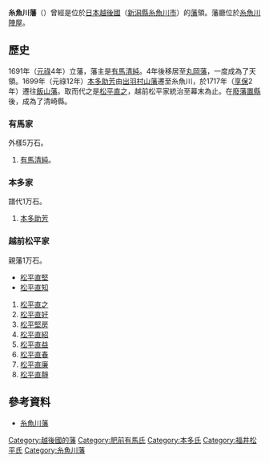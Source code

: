 '''糸魚川藩'''（{{jpn|j=糸魚川藩|hg=いといがわはん|rm=Itoigawa han|f=y}}）曾經是位於[[日本|日本]][[越後國|越後國]]（[[新潟縣|新潟縣]][[糸魚川市|糸魚川市]]）的[[藩_(日本)|藩]]領。藩廳位於[[糸魚川陣屋|糸魚川陣屋]]。

==歷史==
1691年（[[元祿|元祿]]4年）立藩，藩主是[[有馬清純|有馬清純]]。4年後移居至[[丸岡藩|丸岡藩]]，一度成為了天領。1699年（元祿12年）[[本多助芳|本多助芳]]由[[出羽村山藩|出羽村山藩]]遷至糸魚川，於1717年（[[享保|享保]]2年）遷往[[飯山藩|飯山藩]]。取而代之是[[松平直之|松平直之]]，越前松平家統治至幕末為止。在[[廢藩置縣|廢藩置縣]]後，成為了清崎縣。

=== 有馬家 ===
外樣5万石。
# [[有馬清純|有馬清純]]。

=== 本多家 ===
譜代1万石。
# [[本多助芳|本多助芳]]

=== 越前松平家 ===
親藩1万石。
* [[松平直堅|松平直堅]]
* [[松平直知|松平直知]]
# [[松平直之_(糸魚川藩主)|松平直之]]
# [[松平直好|松平直好]]
# [[松平堅房|松平堅房]]
# [[松平直紹|松平直紹]]
# [[松平直益|松平直益]]
# [[松平直春|松平直春]]
# [[松平茂昭|松平直廉]]
# [[松平直靜|松平直靜]]

==參考資料==
*[https://web.archive.org/web/20120128214847/http://www.asahi-net.or.jp/~me4k-skri/han/hokuriku/itoigawa.html 糸魚川藩]

{{DEFAULTSORT:Itoigawa-han}}
{{江戶時代的藩}}
[[Category:越後國的藩|Category:越後國的藩]]
[[Category:肥前有馬氏|Category:肥前有馬氏]]
[[Category:本多氏|Category:本多氏]]
[[Category:福井松平氏|Category:福井松平氏]]
[[Category:糸魚川藩|Category:糸魚川藩]]